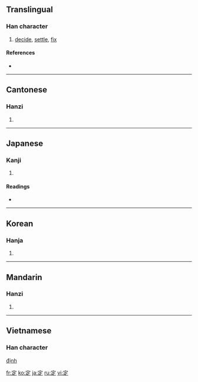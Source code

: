 ==Translingual==
{{Han stroke|[[Image:定-order.gif]]}}

===Han character===
{{Han char|rn=40|rad=宀|as=05|sn=8|four=3080<sub>1</sub>|canj=十一卜人 (JMYO)}}

# [[decide]], [[settle]], [[fix]]

====References====
* {{Han ref|kx=0283.180|dkj=07109|dj=0559.020|hdz=20918.020|uh=5B9A|ud=23450|bh=A977|bd=43383}}

----

==Cantonese==

===Hanzi===
{{yue-hanzi|jyut=|y=ding6}}

# {{defn|Cantonese}}

----

==Japanese==

===Kanji===
{{ja-kanji|grade=3|rs=宀05}}

# {{defn|Japanese}}

====Readings====
* {{ja-readings|on=[[てい]] (tei), [[じょう]] (jō)|kun=[[さだめる]] (sadameru), [[さだまる]] (sadamaru), [[さだめ]] (sadame)}}

----

==Korean==

===Hanja===
{{ko-hanja|hangeul=정|rv=jeong|mr=chŏng}}

# {{defn|Korean}}

----

==Mandarin==

===Hanzi===
{{cmn-hanzi|pin=[[dìng]] ([[ding4]])|wg=ting<sup>4</sup>}}

# {{defn|Mandarin}}

----

==Vietnamese==

===Han character===
[[định]]

[[fr:定]]
[[ko:定]]
[[ja:定]]
[[ru:定]]
[[vi:定]]